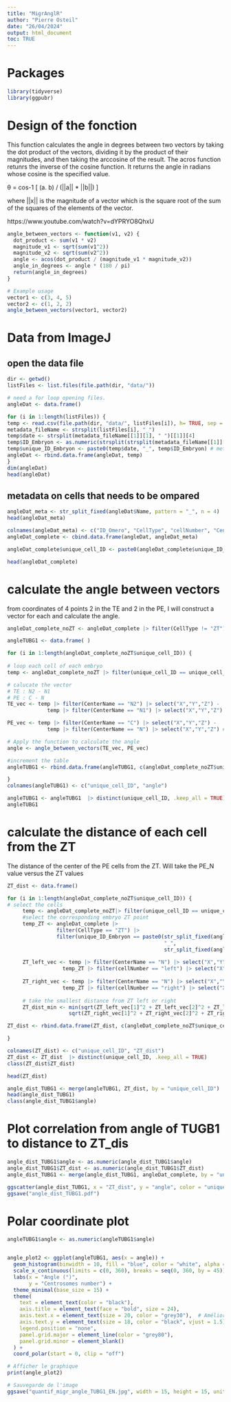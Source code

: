 ```yaml
---
title: "MigrAnglR"
author: "Pierre Osteil"
date: "26/04/2024"
output: html_document
toc: TRUE
---
```


# Packages

```r
library(tidyverse)
library(ggpubr)
```



# Design of the fonction

This function calculates the angle in degrees between two vectors by taking the dot product of the vectors, dividing it by the product of their magnitudes, and then taking the arccosine of the result. The acros function retunrs  the inverse of the cosine function. It returns the angle in radians whose cosine is the specified value.

θ = cos-1 [ (a. b) / (||a|| * ||b||) ] 

where ||x|| is the magnitude of a vector which is the square root of the sum of the squares of the elements of the vector.

https://www.youtube.com/watch?v=dYPRYO8QhxU

```r
angle_between_vectors <- function(v1, v2) {
  dot_product <- sum(v1 * v2)
  magnitude_v1 <- sqrt(sum(v1^2))
  magnitude_v2 <- sqrt(sum(v2^2))
  angle <- acos(dot_product / (magnitude_v1 * magnitude_v2))
  angle_in_degrees <- angle * (180 / pi)
  return(angle_in_degrees)
}

# Example usage
vector1 <- c(3, 4, 5)
vector2 <- c(1, 2, 2)
angle_between_vectors(vector1, vector2)

```

# Data from ImageJ
## open the data file
```r
dir <- getwd()
listFiles <- list.files(file.path(dir, "data/"))

# need a for loop opening files.
angleDat <- data.frame()

for (i in 1:length(listFiles)) {
temp <- read.csv(file.path(dir, "data/", listFiles[i]), h= TRUE, sep = ";")
metadata_fileName <- strsplit(listFiles[i], "_")
temp$date <- strsplit(metadata_fileName[[1]][1], " ")[[1]][4]
temp$ID_Embryon <- as.numeric(strsplit(strsplit(metadata_fileName[[1]][4], "-")[[1]][2], ".", fixed = T)[[1]][1])
temp$unique_ID_Embryon <- paste0(temp$date, "_", temp$ID_Embryon) # metadata on embryo name
angleDat <- rbind.data.frame(angleDat, temp)
}
dim(angleDat)
head(angleDat)
```

## metadata on cells that needs to be ompared
```r
angleDat_meta <- str_split_fixed(angleDat$Name, pattern = "_", n = 4)
head(angleDat_meta)

colnames(angleDat_meta) <- c("ID_Omero", "CellType", "cellNumber", "CenterName")
angleDat_complete <- cbind.data.frame(angleDat, angleDat_meta)

angleDat_complete$unique_cell_ID <- paste0(angleDat_complete$unique_ID_Embryon, "_", angleDat_complete$cellNumber) # label each cell individually

head(angleDat_complete)
```

# calculate the angle between vectors
from coordinates of 4 points 2 in the TE and 2 in the PE, I will construct a vector for each and calculate the angle.   
```r

angleDat_complete_noZT <- angleDat_complete |> filter(CellType != "ZT")

angleTUBG1 <- data.frame( )

for (i in 1:length(angleDat_complete_noZT$unique_cell_ID)) {
    
# loop each cell of each embryo
temp <- angleDat_complete_noZT |> filter(unique_cell_ID == unique_cell_ID[i]) 

# calucate the vector
# TE : N2 - N1
# PE : C - N
TE_vec <- temp |> filter(CenterName == "N2") |> select("X","Y","Z") - 
             temp |> filter(CenterName == "N1") |> select("X","Y","Z") # TE1_N2 - TE1_N1

PE_vec <- temp |> filter(CenterName == "C") |> select("X","Y","Z") - 
             temp |> filter(CenterName == "N") |> select("X","Y","Z") # PE_C - PE_N

# Apply the function to calculate the angle
angle <- angle_between_vectors(TE_vec, PE_vec)

#increment the table
angleTUBG1 <- rbind.data.frame(angleTUBG1, c(angleDat_complete_noZT$unique_cell_ID[i], angle))

}
colnames(angleTUBG1) <- c("unique_cell_ID", "angle")

angleTUBG1 <- angleTUBG1  |> distinct(unique_cell_ID, .keep_all = TRUE)
angleTUBG1
```


# calculate the distance of each cell from the ZT
The distance of the center of the PE cells from the ZT. Will take the PE_N value versus the ZT values

```r

ZT_dist <- data.frame()

for (i in 1:length(angleDat_complete_noZT$unique_cell_ID)) {
# select the cells
     temp <- angleDat_complete_noZT|> filter(unique_cell_ID == unique_cell_ID[i]) 
     #select the corresponding embryo ZT point
     temp_ZT <- angleDat_complete |> 
                filter(CellType == "ZT") |> 
                filter(unique_ID_Embryon == paste0(str_split_fixed(angleDat_complete$unique_cell_ID[i], "_", n = 3)[1,1],  
                                                   "_",  
                                                   str_split_fixed(angleDat_complete$unique_cell_ID[i], "_", n = 3)[1,2])) 
     
     ZT_left_vec <- temp |> filter(CenterName == "N") |> select("X","Y","Z") - 
                  temp_ZT |> filter(cellNumber == "left") |> select("X","Y","Z")
     
     ZT_right_vec <- temp |> filter(CenterName == "N") |> select("X","Y","Z") - 
                  temp_ZT |> filter(cellNumber == "right") |> select("X","Y","Z")
     
     # take the smallest distance from ZT left or right 
     ZT_dist_min <- min(sqrt(ZT_left_vec[1]^2 + ZT_left_vec[2]^2 + ZT_left_vec[3]^2), 
                    sqrt(ZT_right_vec[1]^2 + ZT_right_vec[2]^2 + ZT_right_vec[3]^2)) # The euclidean distance from the ZT

ZT_dist <- rbind.data.frame(ZT_dist, c(angleDat_complete_noZT$unique_cell_ID[i], ZT_dist_min))

}

colnames(ZT_dist) <- c("unique_cell_ID", "ZT_dist")
ZT_dist <- ZT_dist  |> distinct(unique_cell_ID, .keep_all = TRUE)
class(ZT_dist$ZT_dist)

head(ZT_dist)

angle_dist_TUBG1 <- merge(angleTUBG1, ZT_dist, by = "unique_cell_ID")
head(angle_dist_TUBG1)
class(angle_dist_TUBG1$angle)
```

# Plot correlation from angle of TUGB1 to distance to ZT_dis

```r
angle_dist_TUBG1$angle <- as.numeric(angle_dist_TUBG1$angle)
angle_dist_TUBG1$ZT_dist <- as.numeric(angle_dist_TUBG1$ZT_dist)
angle_dist_TUBG1 <- merge(angle_dist_TUBG1, angleDat_complete, by = "unique_cell_ID")

ggscatter(angle_dist_TUBG1, x = "ZT_dist", y = "angle", color = "unique_ID_Embryon")
ggsave("angle_dist_TUBG1.pdf")
```

# Polar coordinate plot
```r
angleTUBG1$angle <- as.numeric(angleTUBG1$angle)


angle_plot2 <- ggplot(angleTUBG1, aes(x = angle)) +
  geom_histogram(binwidth = 10, fill = "blue", color = "white", alpha = 0.8) +
  scale_x_continuous(limits = c(0, 360), breaks = seq(0, 360, by = 45)) +
  labs(x = "Angle (°)", 
       y = "Centrosomes number") +
  theme_minimal(base_size = 15) +
  theme(
    text = element_text(color = "black"),
    axis.title = element_text(face = "bold", size = 24),
    axis.text.x = element_text(size = 20, color = "grey30"),  # Améliore les étiquettes des axes
    axis.text.y = element_text(size = 18, color = "black", vjust = 1.5),  # Déplace les étiquettes des graduations verticales
    legend.position = "none",
    panel.grid.major = element_line(color = "grey80"),
    panel.grid.minor = element_blank()
  ) +
  coord_polar(start = 0, clip = "off")

# Afficher le graphique
print(angle_plot2)

# Sauvegarde de l'image
ggsave("quantif_migr_angle_TUBG1_EN.jpg", width = 15, height = 15, units = "cm")
```